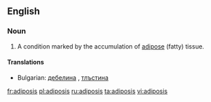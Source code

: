==English==

===Noun===
{{en-noun|adiposes}}

# {{medical}} A condition marked by the accumulation of [[adipose]] (fatty) tissue.

====Translations====
* Bulgarian: [[дебелина]] , [[тлъстина]]
[[fr:adiposis]]
[[pl:adiposis]]
[[ru:adiposis]]
[[ta:adiposis]]
[[vi:adiposis]]